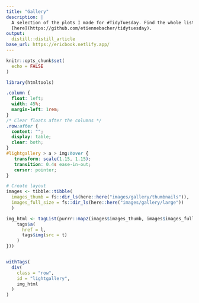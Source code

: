 ```yaml
---
title: "Gallery"
description: |
  A selection of the plots I made for #TidyTuesday. Find the whole list
  [here](https://github.com/etiennebacher/tidytuesday).
output:
  distill::distill_article
base_url: https://ericbook.netlify.app/
---
```




```r
knitr::opts_chunk$set(
  echo = FALSE
)

library(htmltools)

```


<head>

<link type="text/css" rel="stylesheet" href="https://cdnjs.cloudflare.com/ajax/libs/lightgallery/1.6.0/css/lightgallery.min.css" /> 
<script src="https://cdnjs.cloudflare.com/ajax/libs/lightgallery-js/1.4.1-beta.0/js/lightgallery.min.js"></script>

<!-- lightgallery plugins -->

<script src="https://cdnjs.cloudflare.com/ajax/libs/lg-thumbnail/1.2.1/lg-thumbnail.min.js"></script>
<script src="https://cdnjs.cloudflare.com/ajax/libs/lg-fullscreen/1.2.1/lg-fullscreen.min.js"></script>

</head>

```css
.column {
  float: left;
  width: 45%;
  margin-left: 1rem;
}
/* Clear floats after the columns */
.row:after {
  content: "";
  display: table;
  clear: both;
}
#lightgallery > a > img:hover {
   transform: scale(1.15, 1.15);
   transition: 0.4s ease-in-out;
   cursor: pointer;
}
```




```r
# Create layout
images <- tibble::tibble(
  images_thumb = fs::dir_ls(here::here("images/gallery/thumbnails")),
  images_full_size = fs::dir_ls(here::here("images/gallery/large"))
  )

img_html <- tagList(purrr::map2(images$images_thumb, images$images_full_size, function(t, l) {
    tags$a(
      href = l,
      tags$img(src = t)
    )
}))


withTags(
  div(
    class = "row",
    id = "lightgallery",
    img_html
  )
)

```


<script type="text/javascript">
    lightGallery(document.getElementById('lightgallery'), {
      hideBarsDelay: 1500
    }); 
</script>